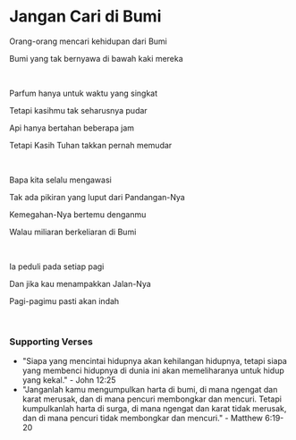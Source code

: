 # Jangan Cari di Bumi

Orang-orang mencari kehidupan dari Bumi

Bumi yang tak bernyawa di bawah kaki mereka

<br />

Parfum hanya untuk waktu yang singkat

Tetapi kasihmu tak seharusnya pudar

Api hanya bertahan beberapa jam

Tetapi Kasih Tuhan takkan pernah memudar

<br />

Bapa kita selalu mengawasi

Tak ada pikiran yang luput dari Pandangan-Nya

Kemegahan-Nya bertemu denganmu

Walau miliaran berkeliaran di Bumi

<br />

Ia peduli pada setiap pagi

Dan jika kau menampakkan Jalan-Nya

Pagi-pagimu pasti akan indah

<p></p>

<br />

### Supporting Verses

- "Siapa yang mencintai hidupnya akan kehilangan hidupnya, tetapi siapa yang membenci hidupnya di dunia ini akan memeliharanya untuk hidup yang kekal." - John 12:25
- "Janganlah kamu mengumpulkan harta di bumi, di mana ngengat dan karat merusak, dan di mana pencuri membongkar dan mencuri. Tetapi kumpulkanlah harta di surga, di mana ngengat dan karat tidak merusak, dan di mana pencuri tidak membongkar dan mencuri." - Matthew 6:19-20